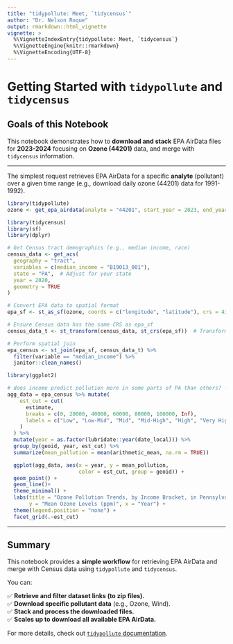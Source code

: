 ```yaml
---
title: "tidypollute: Meet, `tidycensus`"
author: "Dr. Nelson Roque"
output: rmarkdown::html_vignette
vignette: >
  %\VignetteIndexEntry{tidypollute: Meet, `tidycensus`}
  %\VignetteEngine{knitr::rmarkdown}
  %\VignetteEncoding{UTF-8}
---
```


# Getting Started with `tidypollute` and `tidycensus`

## Goals of this Notebook

This notebook demonstrates how to **download and stack** EPA AirData files for **2023-2024** focusing on **Ozone (44201)** data, and merge with `tidycensus` information.

------------------------------------------------------------------------

The simplest request retrieves EPA AirData for a specific **analyte** (pollutant) over a given time range (e.g., download daily ozone (44201) data for 1991-1992).

```r

library(tidypollute)
ozone <- get_epa_airdata(analyte = "44201", start_year = 2023, end_year = 2024, freq = "daily")

```


```r

library(tidycensus)
library(sf)
library(dplyr)

# Get Census tract demographics (e.g., median income, race)
census_data <- get_acs(
  geography = "tract",
  variables = c(median_income = "B19013_001"),
  state = "PA",  # Adjust for your state
  year = 2020,
  geometry = TRUE
)

# Convert EPA data to spatial format
epa_sf <- st_as_sf(ozone, coords = c("longitude", "latitude"), crs = 4326)

# Ensure Census data has the same CRS as epa_sf
census_data_t <- st_transform(census_data, st_crs(epa_sf))  # Transform to match EPA data

# Perform spatial join
epa_census <- st_join(epa_sf, census_data_t) %>%
  filter(variable == "median_income") %>%
  janitor::clean_names()
```

```r
library(ggplot2)

# does income predict pollution more in some parts of PA than others? ----
agg_data = epa_census %>% mutate(
    est_cut = cut(
      estimate,
      breaks = c(0, 20000, 40000, 60000, 80000, 100000, Inf),
      labels = c("Low", "Low-Mid", "Mid", "Mid-High", "High", "Very High")
    )
  ) %>%
  mutate(year = as.factor(lubridate::year(date_local))) %>%
  group_by(geoid, year, est_cut) %>%
  summarize(mean_pollution = mean(arithmetic_mean, na.rm = TRUE))

```

```r
  ggplot(agg_data, aes(x = year, y = mean_pollution, 
                       color = est_cut, group = geoid)) +
  geom_point() +
  geom_line()+
  theme_minimal() +
  labs(title = "Ozone Pollution Trends, by Income Bracket, in Pennsylvania",
       y = "Mean Ozone Levels (ppm)", x = "Year") +
  theme(legend.position = "none") +
  facet_grid(.~est_cut)

```

---

## Summary

This notebook provides a **simple workflow** for retrieving EPA AirData and merge with Census data using `tidypollute` and `tidycensus`.

You can:

✅ **Retrieve and filter dataset links (to zip files).**\
✅ **Download specific pollutant data** (e.g., Ozone, Wind).\
✅ **Stack and process the downloaded files.**\
✅ **Scales up to download all available EPA AirData.**

For more details, check out [`tidypollute` documentation](https://nelsonroque.github.io/tidypollute/index.html).
